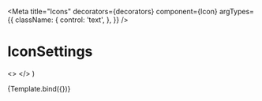 

<Meta
  title="Icons"
  decorators={decorators}
  component={Icon}
  argTypes={{
    className: {
      control: 'text',
    },
  }}
/>

# IconSettings

  <>
    <Icon className={className} />
    <Icon className="icon-medium cursor-pointer hover:bg-selected" />
    <Icon className="icon-white bg-red" />
  </>
)

<Canvas withToolbar>
  <Story name="Settings">{Template.bind({})}</Story>
</Canvas>

<ArgsTable story="Settings" />
